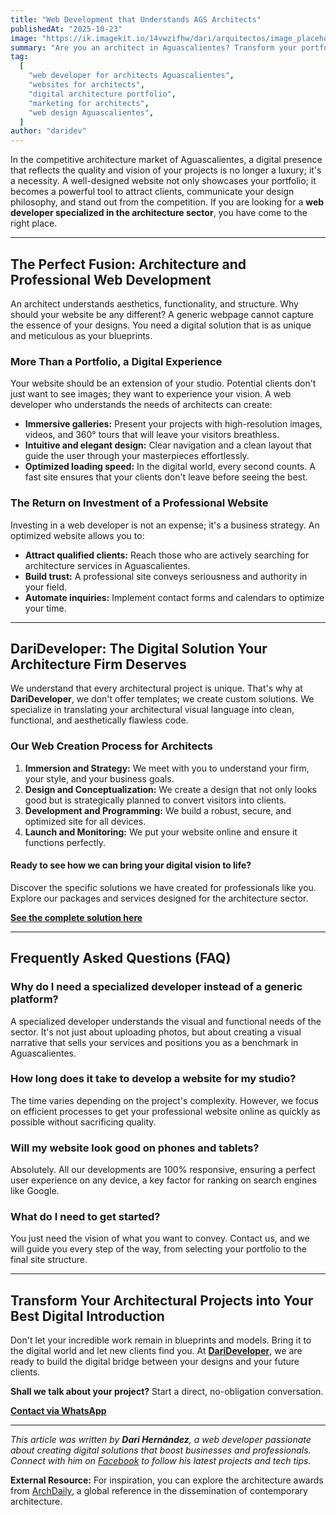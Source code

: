 ```yaml
---
title: "Web Development that Understands AGS Architects"
publishedAt: "2025-10-23"
image: "https://ik.imagekit.io/14vwzifhw/dari/arquitectos/image_placeholder.png"
summary: "Are you an architect in Aguascalientes? Transform your portfolio into a sales tool. Specialized web development to attract more clients. Get a quote now!"
tag:
  [
    "web developer for architects Aguascalientes",
    "websites for architects",
    "digital architecture portfolio",
    "marketing for architects",
    "web design Aguascalientes",
  ]
author: "daridev"
---
```


In the competitive architecture market of Aguascalientes, a digital presence that reflects the quality and vision of your projects is no longer a luxury; it's a necessity. A well-designed website not only showcases your portfolio; it becomes a powerful tool to attract clients, communicate your design philosophy, and stand out from the competition. If you are looking for a **web developer specialized in the architecture sector**, you have come to the right place.

---

## The Perfect Fusion: Architecture and Professional Web Development

An architect understands aesthetics, functionality, and structure. Why should your website be any different? A generic webpage cannot capture the essence of your designs. You need a digital solution that is as unique and meticulous as your blueprints.

### More Than a Portfolio, a Digital Experience

Your website should be an extension of your studio. Potential clients don't just want to see images; they want to experience your vision. A web developer who understands the needs of architects can create:

- **Immersive galleries:** Present your projects with high-resolution images, videos, and 360° tours that will leave your visitors breathless.
- **Intuitive and elegant design:** Clear navigation and a clean layout that guide the user through your masterpieces effortlessly.
- **Optimized loading speed:** In the digital world, every second counts. A fast site ensures that your clients don't leave before seeing the best.

### The Return on Investment of a Professional Website

Investing in a web developer is not an expense; it's a business strategy. An optimized website allows you to:

- **Attract qualified clients:** Reach those who are actively searching for architecture services in Aguascalientes.
- **Build trust:** A professional site conveys seriousness and authority in your field.
- **Automate inquiries:** Implement contact forms and calendars to optimize your time.

---

## DariDeveloper: The Digital Solution Your Architecture Firm Deserves

We understand that every architectural project is unique. That's why at **DariDeveloper**, we don't offer templates; we create custom solutions. We specialize in translating your architectural visual language into clean, functional, and aesthetically flawless code.

### Our Web Creation Process for Architects

1.  **Immersion and Strategy:** We meet with you to understand your firm, your style, and your business goals.
2.  **Design and Conceptualization:** We create a design that not only looks good but is strategically planned to convert visitors into clients.
3.  **Development and Programming:** We build a robust, secure, and optimized site for all devices.
4.  **Launch and Monitoring:** We put your website online and ensure it functions perfectly.

#### Ready to see how we can bring your digital vision to life?

Discover the specific solutions we have created for professionals like you. Explore our packages and services designed for the architecture sector.

**[See the complete solution here](https://darideveloper.com/de)**

---

## Frequently Asked Questions (FAQ)

### Why do I need a specialized developer instead of a generic platform?

A specialized developer understands the visual and functional needs of the sector. It's not just about uploading photos, but about creating a visual narrative that sells your services and positions you as a benchmark in Aguascalientes.

### How long does it take to develop a website for my studio?

The time varies depending on the project's complexity. However, we focus on efficient processes to get your professional website online as quickly as possible without sacrificing quality.

### Will my website look good on phones and tablets?

Absolutely. All our developments are 100% responsive, ensuring a perfect user experience on any device, a key factor for ranking on search engines like Google.

### What do I need to get started?

You just need the vision of what you want to convey. Contact us, and we will guide you every step of the way, from selecting your portfolio to the final site structure.

---

## Transform Your Architectural Projects into Your Best Digital Introduction

Don't let your incredible work remain in blueprints and models. Bring it to the digital world and let new clients find you. At **[DariDeveloper](https://darideveloper.com/)**, we are ready to build the digital bridge between your designs and your future clients.

**Shall we talk about your project?** Start a direct, no-obligation conversation.

**[Contact via WhatsApp](https://api.whatsapp.com/send?phone=5214493402622)**

---

_This article was written by **Dari Hernández**, a web developer passionate about creating digital solutions that boost businesses and professionals. Connect with him on [Facebook](https://www.facebook.com/daridevofficial) to follow his latest projects and tech tips._

**External Resource:** For inspiration, you can explore the architecture awards from [ArchDaily](https://www.google.com/search?q=https://www.archdaily.mx/mx/office/archdaily), a global reference in the dissemination of contemporary architecture.
